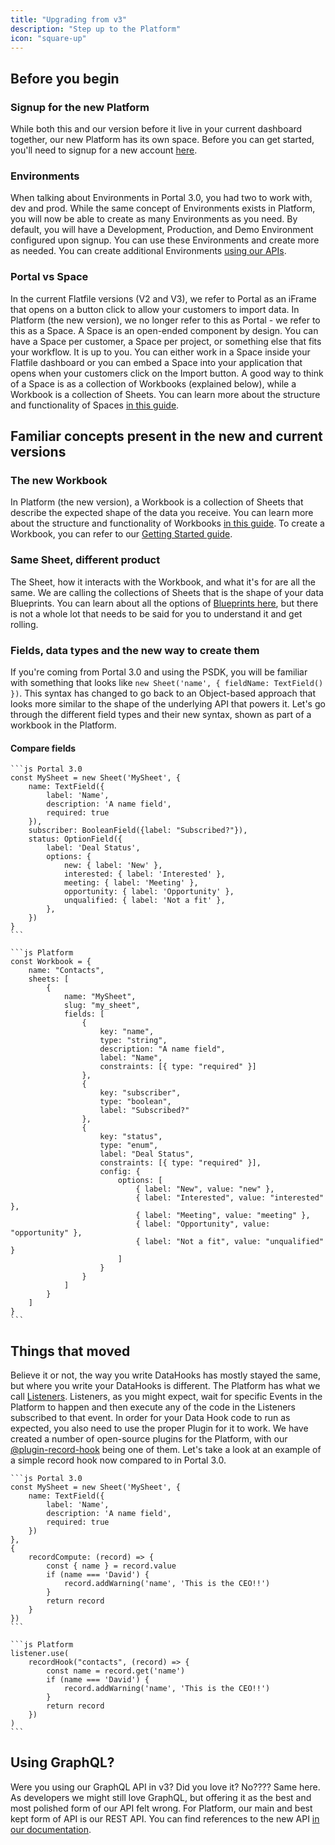 ```yaml
---
title: "Upgrading from v3"
description: "Step up to the Platform"
icon: "square-up"
---
```


## Before you begin

### Signup for the new Platform

While both this and our version before it live in your current dashboard together, our new Platform has its own space. Before you can get started, you'll need to signup for a new account [here](https://flatfile.com/account/sign-up/).

### Environments

When talking about Environments in Portal 3.0, you had two to work with, dev and prod. While the same concept of Environments exists in Platform, you will now be able to create as many Environments as you need. By default, you will have a Development, Production, and Demo Environment configured upon signup. You can use these Environments and create more as needed. You can create additional Environments [using our APIs](https://reference.flatfile.com/api-reference/environments/create-an-environment).

### Portal vs Space

In the current Flatfile versions (V2 and V3), we refer to Portal as an iFrame that opens on a button click to allow your customers to import data. In Platform (the new version), we no longer refer to this as Portal - we refer to this as a Space. A Space is an open-ended component by design. You can have a Space per customer, a Space per project, or something else that fits your workflow. It is up to you. You can either work in a Space inside your Flatfile dashboard or you can embed a Space into your application that opens when your customers click on the Import button. A good way to think of a Space is as a collection of Workbooks (explained below), while a Workbook is a collection of Sheets. You can learn more about the structure and functionality of Spaces [in this guide](/developer-tools/spaces).

## Familiar concepts present in the new and current versions

### The new Workbook

In Platform (the new version), a Workbook is a collection of Sheets that describe the expected shape of the data you receive. You can learn more about the structure and functionality of Workbooks [in this guide](/apps/workbooks). To create a Workbook, you can refer to our [Getting Started guide](/apps/custom/meet-the-workbook).

### Same Sheet, different product

The Sheet, how it interacts with the Workbook, and what it's for are all the same. We are calling the collections of Sheets that is the shape of your data Blueprints. You can learn about all the options of [Blueprints here](/blueprint/overview), but there is not a whole lot that needs to be said for you to understand it and get rolling.

### Fields, data types and the new way to create them

If you're coming from Portal 3.0 and using the PSDK, you will be familiar with something that looks like `new Sheet('name', { fieldName: TextField() })`. This syntax has changed to go back to an Object-based approach that looks more similar to the shape of the underlying API that powers it. Let's go through the different field types and their new syntax, shown as part of a workbook in the Platform.

#### Compare fields

<CodeGroup>

    ```js Portal 3.0
    const MySheet = new Sheet('MySheet', {
        name: TextField({
            label: 'Name',
            description: 'A name field',
            required: true
        }),
        subscriber: BooleanField({label: "Subscribed?"}),
        status: OptionField({
            label: 'Deal Status',
            options: {
                new: { label: 'New' },
                interested: { label: 'Interested' },
                meeting: { label: 'Meeting' },
                opportunity: { label: 'Opportunity' },
                unqualified: { label: 'Not a fit' },
            },
        })
    }
    ```

    ```js Platform
    const Workbook = {
        name: "Contacts",
        sheets: [
            {
                name: "MySheet",
                slug: "my_sheet",
                fields: [
                    {
                        key: "name",
                        type: "string",
                        description: "A name field",
                        label: "Name",
                        constraints: [{ type: "required" }]
                    },
                    {
                        key: "subscriber",
                        type: "boolean",
                        label: "Subscribed?"
                    },
                    {
                        key: "status",
                        type: "enum",
                        label: "Deal Status",
                        constraints: [{ type: "required" }],
                        config: {
                            options: [
                                { label: "New", value: "new" },
                                { label: "Interested", value: "interested" },
                                { label: "Meeting", value: "meeting" },
                                { label: "Opportunity", value: "opportunity" },
                                { label: "Not a fit", value: "unqualified" }
                            ]
                        }
                    }
                ]
            }
        ]
    }
    ```

</CodeGroup>

## Things that moved

Believe it or not, the way you write DataHooks has mostly stayed the same, but where you write your DataHooks is different. The Platform has what we call [Listeners](/apps/custom/meet-the-listener). Listeners, as you might expect, wait for specific Events in the Platform to happen and then execute any of the code in the Listeners subscribed to that event. In order for your Data Hook code to run as expected, you also need to use the proper Plugin for it to work. We have created a number of open-source plugins for the Platform, with our [@plugin-record-hook](/plugins/transform/record-hook) being one of them. Let's take a look at an example of a simple record hook now compared to in Portal 3.0.

<CodeGroup>

    ```js Portal 3.0
    const MySheet = new Sheet('MySheet', {
        name: TextField({
            label: 'Name',
            description: 'A name field',
            required: true
        })
    },
    {
        recordCompute: (record) => {
            const { name } = record.value
            if (name === 'David') {
                record.addWarning('name', 'This is the CEO!!')
            }
            return record
        }
    })
    ```

    ```js Platform
    listener.use(
        recordHook("contacts", (record) => {
            const name = record.get('name')
            if (name === 'David') {
                record.addWarning('name', 'This is the CEO!!')
            }
            return record
        })
    )
    ```

</CodeGroup>

## Using GraphQL?

Were you using our GraphQL API in v3? Did you love it? No???? Same here. As developers we might still love GraphQL, but offering it as the best and most polished form of our API felt wrong. For Platform, our main and best kept form of API is our REST API. You can find references to the new API [in our documentation](https://reference.flatfile.com/).

